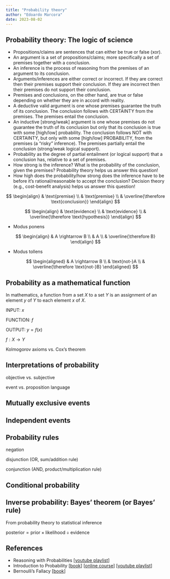```yaml
---
title: "Probability theory"
author: "Edoardo Marcora"
date: 2023-08-02
---
```


## Probability theory: The logic of science

-   Propositions/claims are sentences that can either be true or false (xor).
-   An argument is a set of propositions/claims; more specifically a set of premises together with a conclusion.
-   An inference is the process of reasoning from the premises of an argument to its conclusion.
-   Arguments/inferences are either correct or incorrect. If they are correct then their premises support their conclusion. If they are incorrect then their premises do not support their conclusion.
-   Premises and conclusions, on the other hand, are true or false depending on whether they are in accord with reality.
-   A deductive valid argument is one whose premises guarantee the truth of its conclusion. The conclusion follows with CERTAINTY from the premises. The premises entail the conclusion.
-   An inductive \[strong/weak\] argument is one whose premises do not guarantee the truth of its conclusion but only that its conclusion is true with some \[high/low\] probability. The conclusion follows NOT with CERTAINTY, but only with some \[high/low\] PROBABILITY, from the premises (a "risky" inference). The premises partially entail the conclusion (strong/weak logical support).
-   Probability as the degree of partial entailment (or logical support) that a conclusion has, relative to a set of premises.
-   How strong is the inference? What is the probability of the conclusion, given the premises? Probability theory helps us answer this question!
-   How high does the probability/how strong does the inference have to be before it's rational/reasonable to accept the conclusion? Decision theory (e.g., cost-benefit analysis) helps us answer this question!

$$
\begin{align}
& \text{premise} \\
& \text{premise} \\
& \overline{\therefore \text{conclusion}}
\end{align}
$$

$$
\begin{align}
& \text{evidence} \\
& \text{evidence} \\
& \overline{\therefore \text{hypothesis}}
\end{align}
$$

-   Modus ponens

$$
\begin{align}
& A \rightarrow B \\
& A \\
& \overline{\therefore B}
\end{align}
$$

-   Modus tollens

$$
\begin{aligned}
& A \rightarrow B \\
& \text{not-}A \\
& \overline{\therefore \text{not-}B}
\end{aligned}
$$

## Probability as a mathematical function

In mathematics, a function from a set $X$ to a set $Y$ is an assignment of an element $y$ of $Y$ to each element $x$ of $X$.

INPUT: $x$

FUNCTION: $f$

OUTPUT: $y = f(x)$

$f: X \rightarrow Y$

Kolmogorov axioms vs. Cox's theorem

## Interpretations of probability

objective vs. subjective

event vs. proposition language

## Mutually exclusive events

## Independent events

## Probability rules

negation

disjunction (OR, sum/addition rule)

conjunction (AND, product/multiplication rule)

## Conditional probability

## Inverse probability: Bayes' theorem (or Bayes' rule)

From probability theory to statistical inference

$\text{posterior} = \text{prior} \times \text{likelihood} \div \text{evidence}$

## References

-   Reasoning with Probabilities \[[youtube playlist](https://youtube.com/playlist?list=PL1D85E19690485A3E)\]
-   Introduction to Probability \[[book](http://athenasc.com/probbook.html)\] \[[online course](https://www.edx.org/course/probability-the-science-of-uncertainty-and-data-0)\] \[[youtube playlist](https://youtube.com/playlist?list=PLUl4u3cNGP60hI9ATjSFgLZpbNJ7myAg6)\]
-   Bernoulli's Fallacy \[[book](http://cup.columbia.edu/book/bernoullis-fallacy/9780231199957)\]
